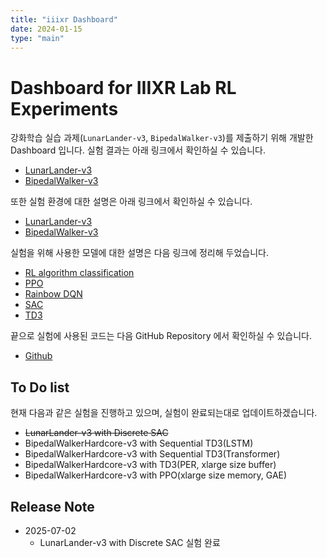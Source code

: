 ```yaml
---
title: "iiixr Dashboard"
date: 2024-01-15
type: "main"
---
```


# Dashboard for IIIXR Lab RL Experiments

강화학습 실습 과제(`LunarLander-v3`, `BipedalWalker-v3`)를 제출하기 위해 개발한 Dashboard 입니다. 실험 결과는 아래 링크에서 확인하실 수 있습니다.

- [LunarLander-v3](<./content/lunarlander-v3-exp>)
- [BipedalWalker-v3](./content/bipedalwalker-v3-exp)

또한 실험 환경에 대한 설명은 아래 링크에서 확인하실 수 있습니다.

- [LunarLander-v3](<./content/lunarlander>)
- [BipedalWalker-v3](./content/bipedalwalker)


실험을 위해 사용한 모델에 대한 설명은 다음 링크에 정리해 두었습니다.

- [RL algorithm classification](<./content/methods>)
- [PPO](<./content/ppo>)
- [Rainbow DQN](<./content/rainbow_dqn>)
- [SAC](<./content/sac>)
- [TD3](<./content/td3>)

끝으로 실험에 사용된 코드는 다음 GitHub Repository 에서 확인하실 수 있습니다.

- [Github](<https://github.com/enfow/iiixr/tree/main/trainer>)

## To Do list

현재 다음과 같은 실험을 진행하고 있으며, 실험이 완료되는대로 업데이트하겠습니다.

- ~~LunarLander-v3 with Discrete SAC~~
- BipedalWalkerHardcore-v3 with Sequential TD3(LSTM)
- BipedalWalkerHardcore-v3 with Sequential TD3(Transformer)
- BipedalWalkerHardcore-v3 with TD3(PER, xlarge size buffer)
- BipedalWalkerHardcore-v3 with PPO(xlarge size memory, GAE)

## Release Note

- 2025-07-02
  - LunarLander-v3 with Discrete SAC 실험 완료